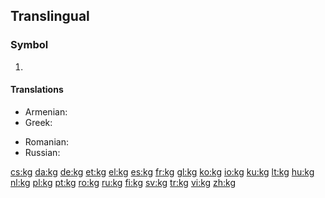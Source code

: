{{also|KG|.kg}}
==Translingual==
===Symbol===
{{head|mul}}
# {{SI-unit-abb|kilo|gram|[[mass]]}}

====Translations====
{{trans-top|kg}}
* Armenian: {{t|hy|կգ|sc=Armn}}
* Greek: {{t|el|χγρ.|tr=chgr.}}
{{trans-mid}}
* Romanian: {{t|ro|kg|n}}
* Russian: {{t+|ru|кг|sc=Cyrl}}
{{trans-bottom}}

[[cs:kg]]
[[da:kg]]
[[de:kg]]
[[et:kg]]
[[el:kg]]
[[es:kg]]
[[fr:kg]]
[[gl:kg]]
[[ko:kg]]
[[io:kg]]
[[ku:kg]]
[[lt:kg]]
[[hu:kg]]
[[nl:kg]]
[[pl:kg]]
[[pt:kg]]
[[ro:kg]]
[[ru:kg]]
[[fi:kg]]
[[sv:kg]]
[[tr:kg]]
[[vi:kg]]
[[zh:kg]]